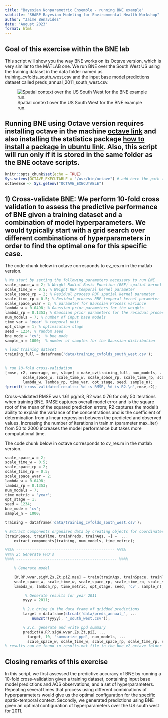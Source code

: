 ```yaml
---
title: "Bayesian Nonparametric Ensemble - running BNE example"
subtitle: "SHARP Bayesian Modeling for Environmental Health Workshop"
author: "Jaime Benavides"
date: "August 2023"
format: html
---
```


## Goal of this exercise within the BNE lab

This script will show you the way BNE works on its Octave version, which is very similar to the MATLAB one. We run BNE over the South West US using the training dataset in the data folder named as training_cvfolds_south_west.csv and the input base model predictions dataset called preds_annual_2011_south_west.csv.

![Spatial context over the US South West for the BNE example run.](images/south_west_us_sp_context.png)

## Running BNE using Octave version requires installing octave in the machine [octave link](https://octave.org/download) and also installing the statistics package [how to install a package in ubuntu link](https://askubuntu.com/questions/936022/how-to-install-statistics-package-in-octave4-0-0-in-ubuntu-16-04). Also, this script will run only if it is stored in the same folder as the BNE octave scripts.

```r
knitr::opts_chunk$set(echo = TRUE)
Sys.setenv(OCTAVE_EXECUTABLE = "/usr/bin/octave") # add here the path to octave
octaveExe <- Sys.getenv("OCTAVE_EXECUTABLE")
```

## 1) Cross-validate BNE: We perform 10-fold cross validation to assess the predictive performance of BNE given a training dataset and a combination of model hyperparameters. We would typically start with a grid search over different combinations of hyperparameters in order to find the optimal one for this specific case.

The code chunk below in octave corresponds to cv_res.m in the matlab version.

```octave
% We start by setting the following parameters necessary to run BNE
scale_space_w = 2; % Weight Radial Basis Function (RBF) spatial kernel parameter
scale_time_w = 0.5; % Weight RBF temporal kernel parameter
scale_space_rp = 2; % Residual process RBF spatial kernel parameter
scale_time_rp = 0.5; % Residual process RBF temporal kernel parameter
scale_space_wvar = 2; % parameter for Gaussian Process variance
lambda_w = 0.0498; % Gaussian prior parameters for the weights
lambda_rp = 0.1353; % Gaussian prior parameters for the residual process
num_models = 7; % number of input base models
time_var = 'year' % temporal unit
opt_stage = 1; % optimization stage
seed = 1234; % random seed
bne_mode = 'cv';  % bne mode
sample_n = 1000;  % number of samples for the Gaussian distribution

% load training dataset
training_full = dataframe('data/training_cvfolds_south_west.csv');


% run 10-fold cross-validation
[rmse, r2, coverage, me, slope] = make_cv(training_full, num_models, ...
        scale_space_w, scale_time_w, scale_space_rp, scale_time_rp, scale_space_wvar, ...
        lambda_w, lambda_rp, time_var, opt_stage, seed, sample_n);
fprintf('cross-validated results: %d is RMSE, %d is R2.\n',rmse,r2);
```

Cross-validated RMSE was 1.61 µg/m3, R2 was 0.76 for only 50 iterations when training BNE. RMSE captures overall model error and is the square root of the mean of the squared prediction errors; R2 captures the model's ability to explain the variance of the concentrations and is the coefficient of determination from a linear regression between the predicted and observed values. Increasing the number of iterations in train.m (parameter max_iter) from 50 to 2000 increases the model performance but takes more computational time.

The code chunk below in octave corresponds to cv_res.m in the matlab version.

```octave
scale_space_w = 2;
scale_time_w = 0.5;
scale_space_rp = 2;
scale_time_rp = 0.5;
scale_space_wvar = 2;
lambda_w = 0.0498;
lambda_rp = 0.1353;
num_models = 7;
time_metric = 'year';
opt_stage = 1;
seed = 1234;
bne_mode = 'cv';
sample_n = 1000;

training = dataframe('data/training_cvfolds_south_west.csv');

% Extract components organizes data by creating objects for coordinates, time, predictions and AQS
[trainSpace, trainTime, trainPreds, trainAqs, ~] =  ...
    extract_components(training, num_models, time_metric);

%%%% -------------------------------------------- %%%%
%%%% 2: Generate PPD's
%%%% --------------------------------------------- %%%%

    % Generate model

    [W,RP,wvar,sigW,Zs,Zt,piZ,mse] = train(trainAqs, trainSpace, trainTime, trainPreds, ...
    scale_space_w, scale_time_w, scale_space_rp, scale_time_rp, scale_space_wvar, ...
    lambda_w, lambda_rp, time_metric, opt_stage, seed, 'cv', sample_n);

         % Generate results for year 2011
        yyyy = 2011;

        % 2.c bring in the data frame of gridded predictions
        target = dataframe(strcat('data/preds_annual_', ...
            num2str(yyyy), '_south_west.csv'));

        % 2.c. generate and write ppd summary
        predict(W,RP,sigW,wvar,Zs,Zt,piZ, ...
          target, 10, 'summarize ppd', num_models, ...
          scale_space_w, scale_time_w, scale_space_rp, scale_time_rp, scale_space_wvar, time_metric, sample_n);
% results can be found in results.mat file in the bne_v2_octave folder and can be interpreted in the same way as in the lab main script for the contiguous US.

```

## Closing remarks of this exercise

In this script, we first assessed the predictive accuracy of BNE by running a 10-fold cross-validation given a training dataset, containing input base model predictions and AQS observations, and a set of hyperparameters. Repeating several times that process using different combinations of hyperparameters would give us the optimal configuration for the specific spatio-temporal context. Secondly, we generated predictions using BNE given an optimal configuration of hyperparameters over the US south west for 2011.
